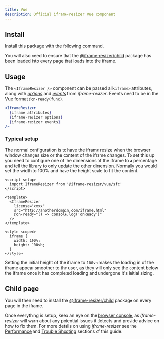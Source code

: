 ```yaml
---
title: Vue
description: Official iframe-resizer Vue component
---
```



## Install

Install this package with the following command.

<Install package="@iframe-resizer/vue" bun />

You will also need to ensure that the [@iframe-resizer/child](/setup/child)
package has been loaded into every page that loads into the iframe.

## Usage

The `<IframeResizer />` component can be passed all`<iframe>` attributes, along with
_[options](/api/parent#options)_ and _[events](/api/parent#events)_ from _iframe-resizer_.
Events need to be in the Vue format `@on-ready(func)`.


```jsx
<IframeResizer
  {iframe attributes}
  {iframe-resizer options}
  {iframe-resizer events}
/>
```

### Typical setup

The normal configuration is to have the iframe resize when the browser window changes
size or the content of the iframe changes. To set this up you need to configure one
of the dimensions of the iframe to a percentage and tell the library to only update
the other dimension. Normally you would set the width to 100% and have the height
scale to fit the content.

```vue
<script setup>
  import IframeResizer from '@iframe-resizer/vue/sfc'
</script>

<template>
  <IframeResizer
    license="xxxx"
    src="http://anotherdomain.com/iframe.html"
    @on-ready="() => console.log('onReady')"
  />
</template>

<style scoped>
  iframe {
    width: 100%;
    height: 100vh;
  }
</style>
```

Setting the initial height of the iframe to `100vh` makes the loading in of
the iframe appear smoother to the user, as they will only see the content
below the iframe once it has completed loading and undergone it's initial
sizing.

<License />

## Child page

You will then need to install the [@iframe-resizer/child](/setup/child)
package on every page in the iframe.

Once everything is setup, keep an eye on the [browser console](https://developer.mozilla.org/en-US/docs/Learn/Common_questions/Tools_and_setup/What_are_browser_developer_tools),
as _iframe-resizer_ will warn about any potential issues it detects and provide advice 
on how to fix them. For more details on using _iframe-resizer_ see the 
[Performance](/performance) and [Trouble Shooting](/troubleshooting) sections 
of this guide.

<FeedbackComponent />
